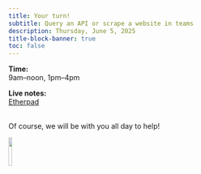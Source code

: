```yaml
---
title: Your turn!
subtitle: Query an API or scrape a website in teams
description: Thursday, June 5, 2025
title-block-banner: true
toc: false
---
```


:::{.topdef}

**Time:** \
9am–noon, 1pm–4pm

**Live notes:** \
[Etherpad](https://etherpad.wikimedia.org/p/dhsi25)

:::

<br>
Of course, we will be with you all day to help!
<br>

![](/img/logo_dhsi.png){fig-alt="frontlogo" fig-align="center" width="12%"}
